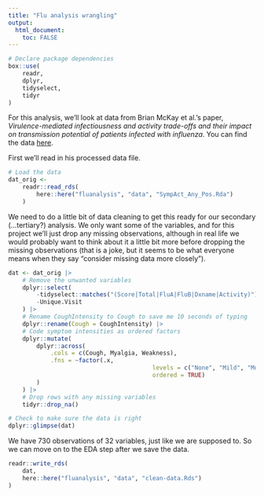 ```yaml
---
title: "Flu analysis wrangling"
output:
  html_document:
    toc: FALSE
---
```


```r
# Declare package dependencies
box::use(
	readr,
	dplyr,
	tidyselect,
	tidyr
)
```


For this analysis, we'll look at data from Brian McKay et al.'s paper,
*Virulence-mediated infectiousness and activity trade-offs and their impact on transmission potential of patients infected with influenza*. You can find the data [here](https://datadryad.org/stash/dataset/doi:10.5061/dryad.51c59zw4v).

First we'll read in his processed data file.

```r
# Load the data
dat_orig <-
	readr::read_rds(
		here::here("fluanalysis", "data", "SympAct_Any_Pos.Rda")
	)
```

We need to do a little bit of data cleaning to get this ready for our secondary
(...tertiary?) analysis. We only want some of the variables, and for this
project we'll just drop any missing observations, although in real life
we would probably want to think about it a little bit more before
dropping the missing observations (that is a joke, but it seems to be
what everyone means when they say "consider missing data more closely").

```r
dat <- dat_orig |>
	# Remove the unwanted variables
	dplyr::select(
		-tidyselect::matches("(Score|Total|FluA|FluB|Dxname|Activity)"),
		-Unique.Visit
	) |>
	# Rename CoughIntensity to Cough to save me 10 seconds of typing
	dplyr::rename(Cough = CoughIntensity) |>
	# Code symptom intensities as ordered factors
	dplyr::mutate(
		dplyr::across(
			.cols = c(Cough, Myalgia, Weakness),
			.fns = ~factor(.x,
										 levels = c("None", "Mild", "Moderate", "Severe"),
										 ordered = TRUE)
		)
	) |>
	# Drop rows with any missing variables
	tidyr::drop_na()

# Check to make sure the data is right
dplyr::glimpse(dat)
```

We have 730 observations of 32 variables, just like we are supposed to.
So we can move on to the EDA step after we save the data.

```r
readr::write_rds(
	dat,
	here::here("fluanalysis", "data", "clean-data.Rds")
)
```


